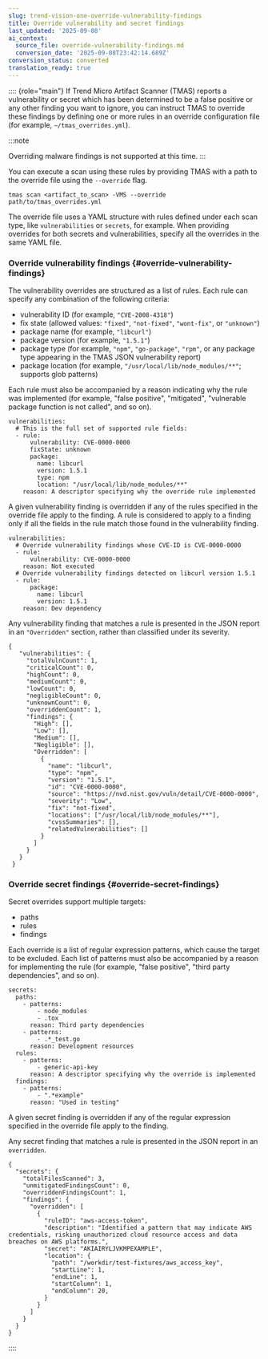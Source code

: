 ```yaml
---
slug: trend-vision-one-override-vulnerability-findings
title: Override vulnerability and secret findings
last_updated: '2025-09-08'
ai_context:
  source_file: override-vulnerability-findings.md
  conversion_date: '2025-09-08T23:42:14.689Z'
conversion_status: converted
translation_ready: true
---
```


:::: {role="main"}
If Trend Micro Artifact Scanner (TMAS) reports a vulnerability or secret which has been determined to be a false positive or any other finding you want to ignore, you can instruct TMAS to override these findings by defining one or more rules in an override configuration file (for example, `~/tmas_overrides.yml`).

:::note

Overriding malware findings is not supported at this time.
:::

You can execute a scan using these rules by providing TMAS with a path to the override file using the `--override` flag.

``` codeblock
tmas scan <artifact_to_scan> -VMS --override path/to/tmas_overrides.yml
```

The override file uses a YAML structure with rules defined under each scan type, like `vulnerabilities` or `secrets`, for example. When providing overrides for both secrets and vulnerabilities, specify all the overrides in the same YAML file.

### Override vulnerability findings {#override-vulnerability-findings}

The vulnerability overrides are structured as a list of rules. Each rule can specify any combination of the following criteria:

- vulnerability ID (for example, `"CVE-2008-4318"`)
- fix state (allowed values: `"fixed"`, `"not-fixed"`, `"wont-fix"`, or `"unknown"`)
- package name (for example, `"libcurl"`)
- package version (for example, `"1.5.1"`)
- package type (for example, `"npm"`, `"go-package"`, `"rpm"`, or any package type appearing in the TMAS JSON vulnerability report)
- package location (for example, `"/usr/local/lib/node_modules/**"`; supports glob patterns)

Each rule must also be accompanied by a reason indicating why the rule was implemented (for example, "false positive", "mitigated", "vulnerable package function is not called", and so on).

``` codeblock
vulnerabilities:
  # This is the full set of supported rule fields:
  - rule:
      vulnerability: CVE-0000-0000
      fixState: unknown
      package:
        name: libcurl
        version: 1.5.1
        type: npm
        location: "/usr/local/lib/node_modules/**"
    reason: A descriptor specifying why the override rule implemented
```

A given vulnerability finding is overridden if any of the rules specified in the override file apply to the finding. A rule is considered to apply to a finding only if all the fields in the rule match those found in the vulnerability finding.

``` codeblock
vulnerabilities:
  # Override vulnerability findings whose CVE-ID is CVE-0000-0000
  - rule:
      vulnerability: CVE-0000-0000
    reason: Not executed
  # Override vulnerability findings detected on libcurl version 1.5.1
  - rule:
      package:
        name: libcurl
        version: 1.5.1
    reason: Dev dependency
```

Any vulnerability finding that matches a rule is presented in the JSON report in an `"Overridden"` section, rather than classified under its severity.

``` codeblock
{
   "vulnerabilities": { 
     "totalVulnCount": 1,
     "criticalCount": 0,
     "highCount": 0,
     "mediumCount": 0,
     "lowCount": 0,
     "negligibleCount": 0,
     "unknownCount": 0,
     "overriddenCount": 1,
     "findings": {
       "High": [],
       "Low": [],
       "Medium": [],
       "Negligible": [],
       "Overridden": [
         {
           "name": "libcurl",
           "type": "npm",
           "version": "1.5.1",
           "id": "CVE-0000-0000",
           "source": "https://nvd.nist.gov/vuln/detail/CVE-0000-0000",
           "severity": "Low",
           "fix": "not-fixed",
           "locations": ["/usr/local/lib/node_modules/**"],
           "cvssSummaries": [],
           "relatedVulnerabilities": []
         }
       ]
     }
   }
 }
```

### Override secret findings {#override-secret-findings}

Secret overrides support multiple targets:

- paths
- rules
- findings

Each override is a list of regular expression patterns, which cause the target to be excluded. Each list of patterns must also be accompanied by a reason for implementing the rule (for example, "false positive", "third party dependencies", and so on).

``` codeblock
secrets:
  paths:
    - patterns:
        - node_modules
        - .tox
      reason: Third party dependencies
    - patterns:
        - .*_test.go
      reason: Development resources
  rules:
    - patterns:
        - generic-api-key
      reason: A descriptor specifying why the override is implemented
  findings:
    - patterns:
        - ".*example"
      reason: "Used in testing"
```

A given secret finding is overridden if any of the regular expression specified in the override file apply to the finding.

Any secret finding that matches a rule is presented in the JSON report in an `overridden`.

``` codeblock
{
  "secrets": {
    "totalFilesScanned": 3,
    "unmitigatedFindingsCount": 0,
    "overriddenFindingsCount": 1,
    "findings": {
      "overridden": [
        {
          "ruleID": "aws-access-token",
          "description": "Identified a pattern that may indicate AWS credentials, risking unauthorized cloud resource access and data breaches on AWS platforms.",
          "secret": "AKIAIRYLJVKMPEXAMPLE",
          "location": {
            "path": "/workdir/test-fixtures/aws_access_key",
            "startLine": 1,
            "endLine": 1,
            "startColumn": 1,
            "endColumn": 20,
          }
        }
      ]
    }
  }
}
```
::::
